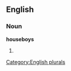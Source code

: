 
==English==

===Noun===
'''houseboys'''

# {{plural of|[[houseboy]]}}

[[Category:English plurals]]